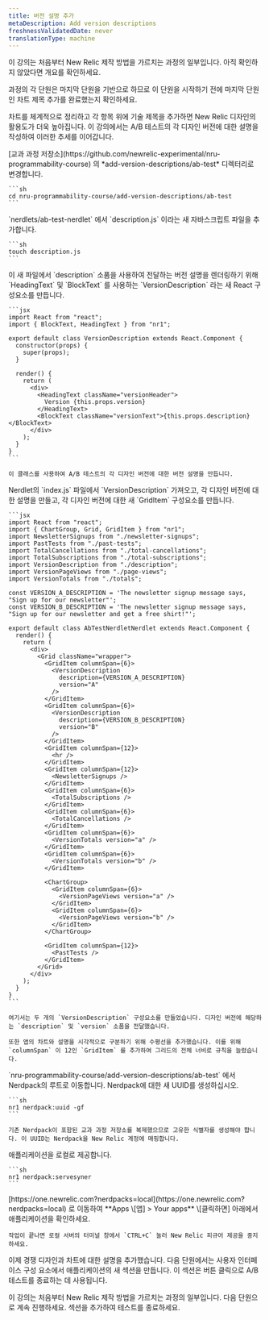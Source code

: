```yaml
---
title: 버전 설명 추가
metaDescription: Add version descriptions
freshnessValidatedDate: never
translationType: machine
---
```


<Callout variant="tip">
  이 강의는 처음부터 New Relic 제작 방법을 가르치는 과정의 일부입니다. 아직 확인하지 않았다면 개요를 확인하세요.

  과정의 각 단원은 마지막 단원을 기반으로 하므로 이 단원을 시작하기 전에 마지막 단원인 차트 제목 추가를 완료했는지 확인하세요.
</Callout>

차트를 체계적으로 정리하고 각 항목 위에 기술 제목을 추가하면 New Relic 디자인의 활용도가 더욱 높아집니다. 이 강의에서는 A/B 테스트의 각 디자인 버전에 대한 설명을 작성하여 이러한 추세를 이어갑니다.

<Steps>
  <Step>
    [교과 과정 저장소](https://github.com/newrelic-experimental/nru-programmability-course) 의 *add-version-descriptions/ab-test* 디렉터리로 변경합니다.

    ```sh
    cd nru-programmability-course/add-version-descriptions/ab-test
    ```
  </Step>

  <Step>
    `nerdlets/ab-test-nerdlet` 에서 `description.js` 이라는 새 자바스크립트 파일을 추가합니다.

    ```sh
    touch description.js
    ```
  </Step>

  <Step>
    이 새 파일에서 `description` 소품을 사용하여 전달하는 버전 설명을 렌더링하기 위해 `HeadingText` 및 `BlockText` 를 사용하는 `VersionDescription` 라는 새 React 구성요소를 만듭니다.

    ```jsx
    import React from "react";
    import { BlockText, HeadingText } from "nr1";

    export default class VersionDescription extends React.Component {
      constructor(props) {
        super(props);
      }

      render() {
        return (
          <div>
            <HeadingText className="versionHeader">
              Version {this.props.version}
            </HeadingText>
            <BlockText className="versionText">{this.props.description}</BlockText>
          </div>
        );
      }
    }
    ```

    이 클래스를 사용하여 A/B 테스트의 각 디자인 버전에 대한 버전 설명을 만듭니다.
  </Step>

  <Step>
    Nerdlet의 `index.js` 파일에서 `VersionDescription` 가져오고, 각 디자인 버전에 대한 설명을 만들고, 각 디자인 버전에 대한 새 `GridItem` 구성요소를 만듭니다.

    ```jsx
    import React from "react";
    import { ChartGroup, Grid, GridItem } from "nr1";
    import NewsletterSignups from "./newsletter-signups";
    import PastTests from "./past-tests";
    import TotalCancellations from "./total-cancellations";
    import TotalSubscriptions from "./total-subscriptions";
    import VersionDescription from "./description";
    import VersionPageViews from "./page-views";
    import VersionTotals from "./totals";

    const VERSION_A_DESCRIPTION = 'The newsletter signup message says, "Sign up for our newsletter"';
    const VERSION_B_DESCRIPTION = 'The newsletter signup message says, "Sign up for our newsletter and get a free shirt!"';

    export default class AbTestNerdletNerdlet extends React.Component {
      render() {
        return (
          <div>
            <Grid className="wrapper">
              <GridItem columnSpan={6}>
                <VersionDescription
                  description={VERSION_A_DESCRIPTION}
                  version="A"
                />
              </GridItem>
              <GridItem columnSpan={6}>
                <VersionDescription
                  description={VERSION_B_DESCRIPTION}
                  version="B"
                />
              </GridItem>
              <GridItem columnSpan={12}>
                <hr />
              </GridItem>
              <GridItem columnSpan={12}>
                <NewsletterSignups />
              </GridItem>
              <GridItem columnSpan={6}>
                <TotalSubscriptions />
              </GridItem>
              <GridItem columnSpan={6}>
                <TotalCancellations />
              </GridItem>
              <GridItem columnSpan={6}>
                <VersionTotals version="a" />
              </GridItem>
              <GridItem columnSpan={6}>
                <VersionTotals version="b" />
              </GridItem>

              <ChartGroup>
                <GridItem columnSpan={6}>
                  <VersionPageViews version="a" />
                </GridItem>
                <GridItem columnSpan={6}>
                  <VersionPageViews version="b" />
                </GridItem>
              </ChartGroup>

              <GridItem columnSpan={12}>
                <PastTests />
              </GridItem>
            </Grid>
          </div>
        );
      }
    }
    ```

    여기서는 두 개의 `VersionDescription` 구성요소를 만들었습니다. 디자인 버전에 해당하는 `description` 및 `version` 소품을 전달했습니다.

    또한 앱의 차트와 설명을 시각적으로 구분하기 위해 수평선을 추가했습니다. 이를 위해 `columnSpan` 이 12인 `GridItem` 를 추가하여 그리드의 전체 너비로 규칙을 늘렸습니다.
  </Step>

  <Step>
    `nru-programmability-course/add-version-descriptions/ab-test` 에서 Nerdpack의 루트로 이동합니다.
  </Step>

  <Step>
    Nerdpack에 대한 새 UUID를 생성하십시오.

    ```sh
    nr1 nerdpack:uuid -gf
    ```

    기존 Nerdpack이 포함된 교과 과정 저장소를 복제했으므로 고유한 식별자를 생성해야 합니다. 이 UUID는 Nerdpack을 New Relic 계정에 매핑합니다.
  </Step>

  <Step>
    애플리케이션을 로컬로 제공합니다.

    ```sh
    nr1 nerdpack:servesyner
    ```
  </Step>

  <Step>
    [https://one.newrelic.com?nerdpacks=local](https://one.newrelic.com?nerdpacks=local) 로 이동하여 **Apps \[앱] &gt; Your apps** \[클릭하면] 아래에서 애플리케이션을 확인하세요.

    작업이 끝나면 로컬 서버의 터미널 창에서 `CTRL+C` 눌러 New Relic 피규어 제공을 중지하세요.
  </Step>
</Steps>

이제 경쟁 디자인과 차트에 대한 설명을 추가했습니다. 다음 단원에서는 사용자 인터페이스 구성 요소에서 애플리케이션의 새 섹션을 만듭니다. 이 섹션은 버튼 클릭으로 A/B 테스트를 종료하는 데 사용됩니다.

<Callout variant="course">
  이 강의는 처음부터 New Relic 제작 방법을 가르치는 과정의 일부입니다. 다음 단원으로 계속 진행하세요. 섹션을 추가하여 테스트를 종료하세요.
</Callout>